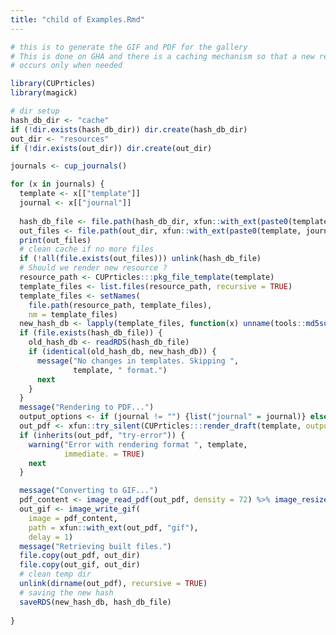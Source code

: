 ```yaml
---
title: "child of Examples.Rmd"
---
```


```r
# this is to generate the GIF and PDF for the gallery
# This is done on GHA and there is a caching mechanism so that a new rendering
# occurs only when needed

library(CUPrticles)
library(magick)

# dir setup
hash_db_dir <- "cache"
if (!dir.exists(hash_db_dir)) dir.create(hash_db_dir)
out_dir <- "resources"
if (!dir.exists(out_dir)) dir.create(out_dir)

journals <- cup_journals()

for (x in journals) {
  template <- x[["template"]]
  journal <- x[["journal"]]
  
  hash_db_file <- file.path(hash_db_dir, xfun::with_ext(paste0(template, journal), ".rds"))
  out_files <- file.path(out_dir, xfun::with_ext(paste0(template, journal, "_article"), c("gif", "pdf")))
  print(out_files)
  # clean cache if no more files
  if (!all(file.exists(out_files))) unlink(hash_db_file)
  # Should we render new resource ? 
  resource_path <- CUPrticles:::pkg_file_template(template)
  template_files <- list.files(resource_path, recursive = TRUE)
  template_files <- setNames(
    file.path(resource_path, template_files), 
    nm = template_files)
  new_hash_db <- lapply(template_files, function(x) unname(tools::md5sum(x)))
  if (file.exists(hash_db_file)) {
    old_hash_db <- readRDS(hash_db_file)
    if (identical(old_hash_db, new_hash_db)) {
      message("No changes in templates. Skipping ",
              template, " format.")
      next
    }
  }
  message("Rendering to PDF...")
  output_options <- if (journal != "") {list("journal" = journal)} else {NULL}
  out_pdf <- xfun::try_silent(CUPrticles:::render_draft(template, output_options = output_options, quiet = TRUE))
  if (inherits(out_pdf, "try-error")) {
    warning("Error with rendering format ", template,
            immediate. = TRUE)
    next
  }

  message("Converting to GIF...")
  pdf_content <- image_read_pdf(out_pdf, density = 72) %>% image_resize(geometry = "400x")
  out_gif <- image_write_gif(
    image = pdf_content,
    path = xfun::with_ext(out_pdf, "gif"),
    delay = 1)
  message("Retrieving built files.")
  file.copy(out_pdf, out_dir)
  file.copy(out_gif, out_dir)
  # clean temp dir
  unlink(dirname(out_pdf), recursive = TRUE)
  # saving the new hash
  saveRDS(new_hash_db, hash_db_file)
  
}

```

